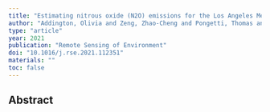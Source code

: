 ```yaml
---
title: "Estimating nitrous oxide (N2O) emissions for the Los Angeles Megacity using mountaintop remote sensing observations"
author: "Addington, Olivia and Zeng, Zhao-Cheng and Pongetti, Thomas and Shia, Run-Lie and Gurney, Kevin R and Liang, Jianming and Roest, Geoffrey and He, Liyin and Yung, Yuk L and Sander, Stanley P"
type: "article"
year: 2021
publication: "Remote Sensing of Environment"
doi: "10.1016/j.rse.2021.112351"
materials: ""
toc: false
---
```


## Abstract

